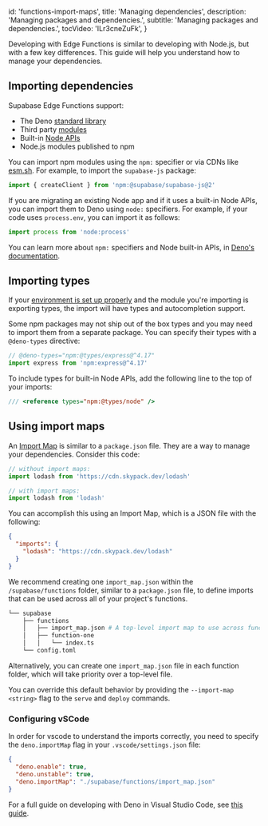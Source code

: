
  id: 'functions-import-maps',
  title: 'Managing dependencies',
  description: 'Managing packages and dependencies.',
  subtitle: 'Managing packages and dependencies.',
  tocVideo: 'ILr3cneZuFk',
}

Developing with Edge Functions is similar to developing with Node.js, but with a few key differences. This guide will help you understand how to manage your dependencies.

## Importing dependencies

Supabase Edge Functions support:

- The Deno [standard library](https://deno.land/std)
- Third party [modules](https://deno.land/x)
- Built-in [Node APIs](https://docs.deno.com/runtime/manual/node/compatibility)
- Node.js modules published to npm

You can import npm modules using the `npm:` specifier or via CDNs like [esm.sh](https://esm.sh). For example, to import the `supabase-js` package:

```ts
import { createClient } from 'npm:@supabase/supabase-js@2'
```

If you are migrating an existing Node app and if it uses a built-in Node APIs, you can import them to Deno using `node:` specifiers. For example, if your code uses `process.env`, you can import it as follows:

```ts
import process from 'node:process'
```

You can learn more about `npm:` specifiers and Node built-in APIs, in [Deno's documentation](https://docs.deno.com/runtime/manual/node/npm_specifiers).

## Importing types

If your [environment is set up properly](/docs/guides/functions/local-development) and the module you're importing is exporting types, the import will have types and autocompletion support.

Some npm packages may not ship out of the box types and you may need to import them from a separate package. You can specify their types with a `@deno-types` directive:

```ts
// @deno-types="npm:@types/express@^4.17"
import express from 'npm:express@^4.17'
```

To include types for built-in Node APIs, add the following line to the top of your imports:

```ts
/// <reference types="npm:@types/node" />
```

## Using import maps

An [Import Map](https://github.com/WICG/import-maps#the-import-map) is similar to a `package.json` file. They are a way to manage your dependencies. Consider this code:

```ts
// without import maps:
import lodash from 'https://cdn.skypack.dev/lodash'

// with import maps:
import lodash from 'lodash'
```

You can accomplish this using an Import Map, which is a JSON file with the following:

```json supabase/functions/import_map.json
{
  "imports": {
    "lodash": "https://cdn.skypack.dev/lodash"
  }
}
```

We recommend creating one `import_map.json` within the `/supabase/functions` folder, similar to a `package.json` file, to define imports that can be used across all of your project's functions.

```bash
└── supabase
    ├── functions
    │   ├── import_map.json # A top-level import map to use across functions..
    │   ├── function-one
    │   │   └── index.ts
    └── config.toml
```

Alternatively, you can create one `import_map.json` file in each function folder, which will take priority over a top-level file.

You can override this default behavior by providing the `--import-map <string>` flag to the `serve` and `deploy` commands.

### Configuring vSCode

In order for vscode to understand the imports correctly, you need to specify the `deno.importMap` flag in your `.vscode/settings.json` file:

```json settings.json
{
  "deno.enable": true,
  "deno.unstable": true,
  "deno.importMap": "./supabase/functions/import_map.json"
}
```

For a full guide on developing with Deno in Visual Studio Code, see [this guide](https://deno.land/manual@v1.25.4/vscode_deno).


